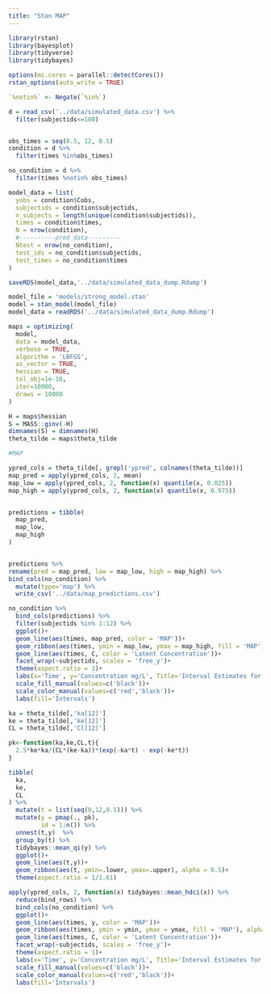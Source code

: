 ```yaml
---
title: "Stan MAP"
---
```

```r
library(rstan)
library(bayesplot)
library(tidyverse)
library(tidybayes)

options(mc.cores = parallel::detectCores())
rstan_options(auto_write = TRUE)

`%notin%` <- Negate(`%in%`)

```

```r
d = read_csv('../data/simulated_data.csv') %>%
  filter(subjectids<=100)


obs_times = seq(0.5, 12, 0.5)
condition = d %>% 
  filter(times %in%obs_times)

no_condition = d %>% 
  filter(times %notin% obs_times)

model_data = list(
  yobs = condition$Cobs,
  subjectids = condition$subjectids,
  n_subjects = length(unique(condition$subjectids)),
  times = condition$times,
  N = nrow(condition),
  #----------pred data---------
  Ntest = nrow(no_condition),
  test_ids = no_condition$subjectids,
  test_times = no_condition$times
)

saveRDS(model_data,'../data/simulated_data_dump.Rdump')
```


```r

model_file = 'models/strong_model.stan'
model = stan_model(model_file)
model_data = readRDS('../data/simulated_data_dump.Rdump')

maps = optimizing(
  model,
  data = model_data,
  verbose = TRUE,
  algorithm = 'LBFGS',
  as_vector = TRUE,
  hessian = TRUE,
  tol_obj=1e-10,
  iter=10000,
  draws = 10000
)

H = maps$hessian
S = MASS::ginv(-H)
dimnames(S) = dimnames(H)
theta_tilde = maps$theta_tilde

```


```r

#MAP

ypred_cols = theta_tilde[, grepl('ypred', colnames(theta_tilde))]
map_pred = apply(ypred_cols, 2, mean)
map_low = apply(ypred_cols, 2, function(x) quantile(x, 0.025))
map_high = apply(ypred_cols, 2, function(x) quantile(x, 0.975))


predictions = tibble(
  map_pred,
  map_low,
  map_high
)


predictions %>% 
rename(pred = map_pred, low = map_low, high = map_high) %>% 
bind_cols(no_condition) %>% 
  mutate(type='map') %>% 
  write_csv('../data/map_predictions.csv')


```


```r



no_condition %>% 
  bind_cols(predictions) %>% 
  filter(subjectids %in% 1:12) %>% 
  ggplot()+
  geom_line(aes(times, map_pred, color = 'MAP'))+
  geom_ribbon(aes(times, ymin = map_low, ymax = map_high, fill = 'MAP'), alpha = 0.25)+
  geom_line(aes(times, C, color = 'Latent Concentration'))+
  facet_wrap(~subjectids, scales = 'free_y')+
  theme(aspect.ratio = 1)+
  labs(x='Time', y='Concentration mg/L', Title='Interval Estimates for concentration')+
  scale_fill_manual(values=c('black'))+
  scale_color_manual(values=c('red','black'))+
  labs(fill='Intervals')
```


```r
ka = theta_tilde[,'ka[12]']
ke = theta_tilde[,'ke[12]']
CL = theta_tilde[,'Cl[12]']

pk<-function(ka,ke,CL,t){
  2.5*ke*ka/(CL*(ke-ka))*(exp(-ka*t) - exp(-ke*t))
}

tibble(
  ka,
  ke, 
  CL
) %>% 
  mutate(t = list(seq(0,12,0.5))) %>% 
  mutate(y = pmap(., pk),
         id = 1:n()) %>% 
  unnest(t,y)  %>% 
  group_by(t) %>% 
  tidybayes::mean_qi(y) %>% 
  ggplot()+
  geom_line(aes(t,y))+
  geom_ribbon(aes(t, ymin=.lower, ymax=.upper), alpha = 0.5)+
  theme(aspect.ratio = 1/1.61)
```



```r
apply(ypred_cols, 2, function(x) tidybayes::mean_hdci(x)) %>% 
  reduce(bind_rows) %>% 
  bind_cols(no_condition) %>% 
  ggplot()+
  geom_line(aes(times, y, color = 'MAP'))+
  geom_ribbon(aes(times, ymin = ymin, ymax = ymax, fill = 'MAP'), alpha = 0.25)+
  geom_line(aes(times, C, color = 'Latent Concentration'))+
  facet_wrap(~subjectids, scales = 'free_y')+
  theme(aspect.ratio = 1)+
  labs(x='Time', y='Concentration mg/L', Title='Interval Estimates for concentration')+
  scale_fill_manual(values=c('black'))+
  scale_color_manual(values=c('red','black'))+
  labs(fill='Intervals')
```

